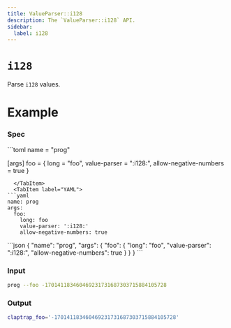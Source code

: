 ```yaml
---
title: ValueParser::i128
description: The `ValueParser::i128` API.
sidebar:
  label: i128
---
```



# `i128` <LinkButton href="https://docs.rs/clap/latest/clap/value_parser/fn.i128.html" icon="open-book" variant="minimal"></LinkButton>

<Badge text="since 0.1.0" size="small" />

Parse `i128` values.

# Example

### Spec

<Tabs syncKey="format">
  <TabItem label="TOML">
```toml
name = "prog"

[args]
foo = { long = "foo", value-parser = ":i128:", allow-negative-numbers = true }
```
  </TabItem>
  <TabItem label="YAML">
```yaml
name: prog
args:
  foo:
    long: foo
    value-parser: ':i128:'
    allow-negative-numbers: true
```
  </TabItem>
  <TabItem label="JSON">
```json
{
  "name": "prog",
  "args": {
    "foo": {
      "long": "foo",
      "value-parser": ":i128:",
      "allow-negative-numbers": true
    }
  }
}
```
  </TabItem>
</Tabs>

### Input

```bash
prog --foo -170141183460469231731687303715884105728
```

### Output

```bash
claptrap_foo='-170141183460469231731687303715884105728'
```
